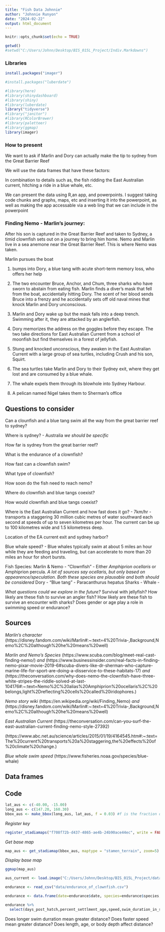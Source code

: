 ```yaml
---
title: "Fish Data Johnnie"
author: "Johnnie Runyon"
date: "2024-02-22"
output: html_document
---
```


```r
knitr::opts_chunk$set(echo = TRUE)
```

```r
getwd()
#setwd("C:/Users/Johnn/Desktop/BIS_015L_Project/Indiv.Markdowns")
```

### Libraries

```r
install.packages("imager")
```


```r
#install.packages("luberdate")

#library(here)
#library(shinydashboard)
#library(shiny)
#library(luberdate)
library("tidyverse")
#library("janitor")
#library(RColorBrewer)
#library(paletteer)
#library(ggmap)
library(imager)
```

### How to present ###

We want to ask if Marlin and Dory can actually make the tip to sydney from the Great Barrier Reef

We will use the data frames that have these factors:

In combination to details such as, the fish ridding the East Australian current, hitching a ride in a blue whale, etc.

We can present the data using R,an app, and powerpoints. I suggest taking code chunks and graphs, maps, etc and inserting it into the powerpoint, as well as making the app accessable via a web ling that we can include in the powerpoint


### Finding Nemo - Marlin's journey:
After his son is captured in the Great Barrier Reef and taken to Sydney, a timid clownfish sets out on a journey to bring him home.
Nemo and Marlin live in a sea anemone near the Great Barrier Reef. This is where Nemo was taken.

Marlin pursues the boat


1) bumps into Dory, a blue tang with acute short-term memory loss, who offers her help

2) The two encounter Bruce, Anchor, and Chum, three sharks who have sworn to abstain from eating fish. Marlin finds a diver's mask that fell from the boat, accidentally hitting Dory. The scent of her blood sends Bruce into a frenzy and he accidentally sets off old naval mines that knock Marlin and Dory unconscious.

3) Marlin and Dory wake up but the mask falls into a deep trench. Swimming after it, they are attacked by an anglerfish.

4) Dory memorizes the address on the goggles before they escape. The two take directions for East Australian Current from a school of moonfish but find themselves in a forest of jellyfish.

5) Stung and knocked unconscious, they awaken in the East Australian Current with a large group of sea turtles, including Crush and his son, Squirt.

6) The sea turtles take Marlin and Dory to their Sydney exit, where they get lost and are consumed by a blue whale.

7) The whale expels them through its blowhole into Sydney Harbour.

8) A pelican named Nigel takes them to Sherman's office

## Questions to consider

Can a clounfish and a blue tang swim all the way from the great barrier reef to sydney?

Where is sydney? - Australia *we should be specific*

How far is sydney from the great barrier reef?

What is the endurance of a clownfish?

How fast can a clownfish swim?

What type of clownfish?

How soon do the fish need to reach nemo?

Where do clownfish and blue tangs coexist?

How would clownfish and blue tangs coexist?





Where is the East Australian Current and how fast does it go? - 7km/hr
- transports a staggering 30 million cubic metres of water southward each second at speeds of up to seven kilometres per hour. The current can be up to 100 kilometres wide and 1.5 kilometress deep.

Location of the EA current exit and sydney harbor?

Blue whale speed? - Blue whales typically swim at about 5 miles an hour while they are feeding and traveling, but can accelerate to more than 20 miles an hour for short bursts.

Fish Species:
  Marlin & Nemo - "Clownfish" - Either *Amphiprion ocellaris* or Amphiprion percula.
  *A lot of sources say ocellaris, but only based on appearence/speculation. Both these species are plausable and both should be considered*
  Dory - "Blue tang" - Paracanthurus hepatus
  Sharks - 
  Whale - 



*What questions could we explore in the future?*
Survival with jellyfish?
How likely are these fish to survive an angler fish?
How likely are these fish to survive an encounter with sharks?
Does gender or age play a role in swimming speed or endurance?

## Sources


*Marlin's character* (https://disney.fandom.com/wiki/Marlin#:~:text=4%20Trivia-,Background,Nemo%2C%20although%20he%20means%20well)

*Marlin and Nemo's Species* (https://www.scuba.com/blog/meet-real-cast-finding-nemo/) *and* (https://www.businessinsider.com/real-facts-in-finding-nemo-pixar-movie-2019-6#scuba-divers-like-dr-sherman-who-capture-marine-life-for-sport-are-doing-a-disservice-to-these-habitats-17) *and* (https://theconversation.com/why-does-nemo-the-clownfish-have-three-white-stripes-the-riddle-solved-at-last-104176#:~:text=Nemo%2C%20alias%20Amphiprion%20ocellaris%2C%20belongs,light%2Dreflecting%20cells%20called%20iridophores.)

*Nemo story wiki* (https://en.wikipedia.org/wiki/Finding_Nemo) *and* (https://disney.fandom.com/wiki/Marlin#:~:text=4%20Trivia-,Background,Nemo%2C%20although%20he%20means%20well)

*East Australian Current*
(https://theconversation.com/can-you-surf-the-east-australian-current-finding-nemo-style-27392)

(https://www.abc.net.au/science/articles/2015/01/19/4164545.htm#:~:text=The%20current%20transports%20a%20staggering,the%20effects%20of%20climate%20change.)

*Blue whale swim speed* (https://www.fisheries.noaa.gov/species/blue-whale)


## Data frames


## Code

```r
lat_aus <- c(-40.00, -15.00)
long_aus <- c(147.20, 160.30)
bbox_aus <- make_bbox(long_aus, lat_aus, f = 0.03) #f is the fraction of the bounding box to add to the range. Makes the map this much bigger
```

*Register key*
```r
register_stadiamaps("f708f72b-d437-4865-ae4b-24b90ace44ec", write = FALSE)
```

*Get base map*
```r
map_aus <- get_stadiamap(bbox_aus, maptype = "stamen_terrain", zoom=5)
```

*Display base map*
```r
ggmap(map_aus)
```

```r
aus_current <- load.image("C:/Users/Johnn/Desktop/BIS_015L_Project/data/nemocurrent.jpg")
```
```r
endurance <- read_csv("data/endurance_of_clownfish.csv")
```

```r
endurance <- data.frame(date=endurance$date, species=endurance$species, batch_id=endurance$batch_id, days_post_hatch=endurance$dph,percent_settlment_age=endurance$stand_dph, speed=endurance$speed, swim_duration_in_secconds=endurance$time_sec, dist_swam_in_cm=endurance$dist_cm, total_length=endurance$tl, standard_length=endurance$sl, body_depth=endurance$bd, propulsive_area=endurance$pa)
```


```r
endurance %>% 
  select(days_post_hatch,percent_settlment_age,speed,swim_duration_in_secconds,dist_swam_in_cm,total_length,standard_length,body_depth)
```

Does longer swim durration mean greater distance?
Does faster speed mean greater distance?
Does length, age, or body depth affect distance?













































